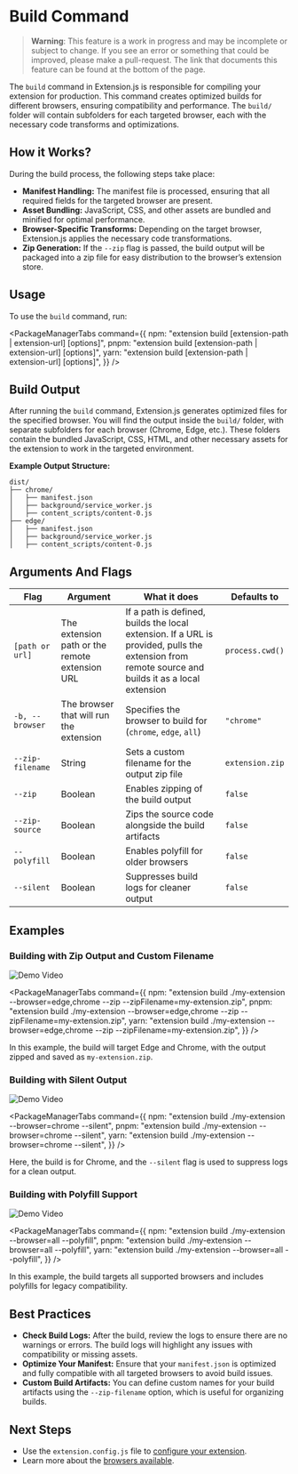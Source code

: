 
<AvatarImage icon="extension" />

# Build Command

> **Warning**: This feature is a work in progress and may be incomplete or subject to change. If you see an error or something that could be improved, please make a pull-request. The link that documents this feature can be found at the bottom of the page.

The `build` command in Extension.js is responsible for compiling your extension for production.
This command creates optimized builds for different browsers, ensuring compatibility and performance.
The `build/` folder will contain subfolders for each targeted browser, each with the necessary code transforms and optimizations.

## How it Works?

During the build process, the following steps take place:

- **Manifest Handling:** The manifest file is processed, ensuring that all required fields for the targeted browser are present.
- **Asset Bundling:** JavaScript, CSS, and other assets are bundled and minified for optimal performance.
- **Browser-Specific Transforms:** Depending on the target browser, Extension.js applies the necessary code transformations.
- **Zip Generation:** If the `--zip` flag is passed, the build output will be packaged into a zip file for easy distribution to the browser’s extension store.

## Usage

To use the `build` command, run:

<PackageManagerTabs
  command={{
    npm: "extension build [extension-path | extension-url] [options]",
    pnpm: "extension build [extension-path | extension-url] [options]",
    yarn: "extension build [extension-path | extension-url] [options]",
  }}
/>

## Build Output

After running the `build` command, Extension.js generates optimized files for the specified browser.
You will find the output inside the `build/` folder, with separate subfolders for each browser (Chrome, Edge, etc.).
These folders contain the bundled JavaScript, CSS, HTML, and other necessary assets for the extension to work in the targeted environment.

**Example Output Structure:**

```plaintext
dist/
├── chrome/
│   ├── manifest.json
│   ├── background/service_worker.js
│   ├── content_scripts/content-0.js
├── edge/
│   ├── manifest.json
│   ├── background/service_worker.js
│   ├── content_scripts/content-0.js
```

## Arguments And Flags

| Flag             | Argument                                       | What it does                                                                                                                                      | Defaults to     |
| ---------------- | ---------------------------------------------- | ------------------------------------------------------------------------------------------------------------------------------------------------- | --------------- |
| `[path or url]`  | The extension path or the remote extension URL | If a path is defined, builds the local extension. If a URL is provided, pulls the extension from remote source and builds it as a local extension | `process.cwd()` |
| `-b, --browser`  | The browser that will run the extension        | Specifies the browser to build for (`chrome`, `edge`, `all`)                                                                                      | `"chrome"`      |
| `--zip-filename` | String                                         | Sets a custom filename for the output zip file                                                                                                    | `extension.zip` |
| `--zip`          | Boolean                                        | Enables zipping of the build output                                                                                                               | `false`         |
| `--zip-source`   | Boolean                                        | Zips the source code alongside the build artifacts                                                                                                | `false`         |
| `--polyfill`     | Boolean                                        | Enables polyfill for older browsers                                                                                                               | `false`         |
| `--silent`       | Boolean                                        | Suppresses build logs for cleaner output                                                                                                          | `false`         |

## Examples

### Building with Zip Output and Custom Filename

![Demo Video](https://placehold.co/600x400)

<PackageManagerTabs
  command={{
    npm: "extension build ./my-extension --browser=edge,chrome --zip --zipFilename=my-extension.zip",
    pnpm: "extension build ./my-extension --browser=edge,chrome --zip --zipFilename=my-extension.zip",
    yarn: "extension build ./my-extension --browser=edge,chrome --zip --zipFilename=my-extension.zip",
  }}
/>

In this example, the build will target Edge and Chrome, with the output zipped and saved as `my-extension.zip`.

### Building with Silent Output

![Demo Video](https://placehold.co/600x400)

<PackageManagerTabs
  command={{
    npm: "extension build ./my-extension --browser=chrome --silent",
    pnpm: "extension build ./my-extension --browser=chrome --silent",
    yarn: "extension build ./my-extension --browser=chrome --silent",
  }}
/>

Here, the build is for Chrome, and the `--silent` flag is used to suppress logs for a clean output.

### Building with Polyfill Support

![Demo Video](https://placehold.co/600x400)

<PackageManagerTabs
  command={{
    npm: "extension build ./my-extension --browser=all --polyfill",
    pnpm: "extension build ./my-extension --browser=all --polyfill",
    yarn: "extension build ./my-extension --browser=all --polyfill",
  }}
/>

In this example, the build targets all supported browsers and includes polyfills for legacy compatibility.

## Best Practices

- **Check Build Logs:** After the build, review the logs to ensure there are no warnings or errors. The build logs will highlight any issues with compatibility or missing assets.
- **Optimize Your Manifest:** Ensure that your `manifest.json` is optimized and fully compatible with all targeted browsers to avoid build issues.
- **Custom Build Artifacts:** You can define custom names for your build artifacts using the `--zip-filename` option, which is useful for organizing builds.

## Next Steps

- Use the `extension.config.js` file to [configure your extension](https://github.com/extension-js/extension.js/tree/main/examples).
- Learn more about the [browsers available](../browsers/available.mdx).
